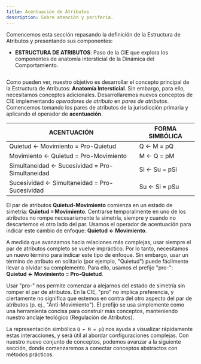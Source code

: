 ```yaml
---
title: Acentuación de Atributos
description: Sobre atención y periferia.
---
```


Comencemos esta sección repasando la definición de la Estructura de Atributos y presentando sus componentes:

- **ESTRUCTURA DE ATRIBUTOS**: Paso de la CIE que explora los componentes de anatomía intersticial de la Dinámica del Comportamiento.

<Image
  src="/images/estructura-de-atributos.svg"
  alt=""
  width={300}
  height={65}
  className="w-full"
/>

Como pueden ver, nuestro objetivo es desarrollar el concepto principal de la Estructura de Atributos: **Anatomía Intersticial**. Sin embargo, para ello, necesitamos conceptos adicionales. Desarrollaremos nuevos conceptos de CIE implementando *operadores de atributo* en *pares de atributos*. Comencemos tomando los pares de atributos de la jurisdicción primaria y aplicando el operador de **acentuación**.

| **ACENTUACIÓN** | **FORMA SIMBÓLICA** |
|----|---|
| Quietud ← Movimiento = Pro-Quietud | Q ← M = pQ |
| Movimiento ← Quietud = Pro-Movimiento | M ← Q = pM |
| Simultaneidad ← Sucesividad = Pro-Simultaneidad | Si ← Su = pSi |
| Sucesividad ← Simultaneidad = Pro-Sucesividad | Su ← Si = pSu |

El par de atributos **Quietud-Movimiento** comienza en un estado de simetría: **Quietud ≡ Movimiento**. Centrarse temporalmente en uno de los atributos no rompe necesariamente la simetría, siempre y cuando no descartemos el otro lado del par. Usamos el operador de acentuación para indicar este cambio de enfoque: **Quietud ← Movimiento**.

A medida que avanzamos hacia relaciones más complejas, usar siempre el par de atributos completo se vuelve impráctico. Por lo tanto, necesitamos un nuevo término para indicar este tipo de enfoque. Sin embargo, usar un término de atributo en solitario (por ejemplo, "Quietud") puede fácilmente llevar a olvidar su complemento. Para ello, usamos el prefijo "pro-": **Quietud ← Movimiento = Pro-Quietud**.

Usar "pro-" nos permite comenzar a alejarnos del estado de simetría sin romper el par de atributos. En la CIE, "pro" no implica preferencia, y ciertamente no significa que estemos en contra del otro aspecto del par de atributos (p. ej., "Anti-Movimiento"). El prefijo se usa simplemente como una herramienta concisa para construir más conceptos, manteniendo nuestro anclaje teológico (Regulación de Atributos).

La representación simbólica `Q ← M = pQ` nos ayuda a visualizar rápidamente estas interacciones, y será útil al abordar configuraciones complejas. Con nuestro nuevo conjunto de conceptos, podemos avanzar a la siguiente sección, donde comenzaremos a conectar conceptos abstractos con métodos prácticos.
